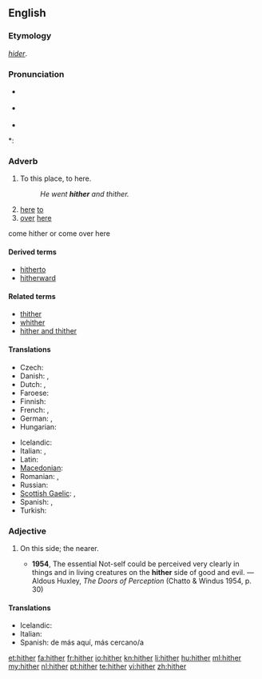==English==

===Etymology===
{{etyl|ang}} ''[[hider]]''.

===Pronunciation===
* {{a|RP}} {{IPA|/ˈhɪðə/}}
* {{a|US}} {{IPA|/ˈhɪðɚ/}}
* {{audio|en-us-hither.ogg|Audio (US)}}

*: {{rhymes|ɪðə(r)}}

===Adverb===
{{en-adv|-}}

# {{context|literary|or|archaic}} To this place, to here.
#: ''He went '''hither''' and thither.''
# [[here]] [[to]]
# [[over]] [[here]]
come hither or come over here

====Derived terms====
* [[hitherto]]
* [[hitherward]]

====Related terms====
* [[thither]]
* [[whither]]
* [[hither and thither]]

====Translations====
{{trans-top| to here }}
* Czech: {{t+|cs|sem}}
* Danish: {{t|da|herhen}}, {{t-|da|hid}}
* Dutch: {{t+|nl|hierheen}}, {{t+|nl|alhier}}
* Faroese: {{t-|fo|higar|xs=Faroese}}
* Finnish: {{t+|fi|tänne}}
* French: {{t+|fr|ici}}, {{t+|fr|çà}}
* German: {{t+|de|hierher}}, {{t+|de|hierhin}}
* Hungarian: {{t+|hu|ide}}
{{trans-mid}}
* Icelandic: {{t+|is|hingað}}
* Italian: {{t+|it|qui}}, {{t+|it|qua}}
* Latin: {{t+|la|huc|alt=hūc}}
* [[Macedonian]]: {{t-|mk|ваму|tr=vámu}}
* Romanian: {{t-|ro|încoace}}, {{t+|ro|aici}}
* Russian: {{t+|ru|сюда|tr=syuda}}
* [[Scottish Gaelic]]: {{t|gd|a-bhos}}, {{t|gd|a-nall}}
* Spanish: {{t+|es|aquí}}, {{t+|es|acá}}
* Turkish: {{t-|tr|buraya}}
{{trans-bottom}}

===Adjective===
{{en-adj|-}}

# {{archaic}} On this side; the nearer.
#* '''1954''', The essential Not-self could be perceived very clearly in things and in living creatures on the '''hither''' side of good and evil. — Aldous Huxley, ''The Doors of Perception'' (Chatto & Windus 1954, p. 30)

====Translations====
* Icelandic: {{t|is|sem er nær}}
* Italian: {{t-|it|citeriore}}
* Spanish: de más aquí, más cercano/a

[[et:hither]]
[[fa:hither]]
[[fr:hither]]
[[io:hither]]
[[kn:hither]]
[[li:hither]]
[[hu:hither]]
[[ml:hither]]
[[my:hither]]
[[nl:hither]]
[[pt:hither]]
[[te:hither]]
[[vi:hither]]
[[zh:hither]]